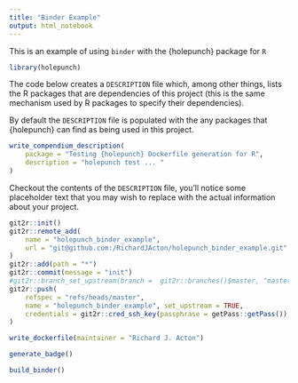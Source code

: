 ```yaml
---
title: "Binder Example"
output: html_notebook
---
```


This is an example of using `binder` with the {holepunch} package for `R`

```r
library(holepunch)
```

The code below creates a `DESCRIPTION` file which, among other things, lists the R packages that are dependencies of this project (this is the same mechanism used by R packages to specify their dependencies). 

By default the `DESCRIPTION` file is populated with the any packages that {holepunch} can find as being used in this project.

```r
write_compendium_description(
	package = "Testing {holepunch} Dockerfile generation for R", 
	description = "holepunch test ... "
)
```

Checkout the contents of the `DESCRIPTION` file, you'll notice some placeholder text that you may wish to replace with the actual information about your project.

```r
git2r::init()
git2r::remote_add(
	name = "holepunch_binder_example",
	url = "git@github.com:/RichardJActon/holepunch_binder_example.git"
)
git2r::add(path = "*")
git2r::commit(message = "init")
#git2r::branch_set_upstream(branch =  git2r::branches()$master, "master")
git2r::push(
	refspec = "refs/heads/master",
	name = "holepunch_binder_example", set_upstream = TRUE,
	credentials = git2r::cred_ssh_key(passphrase = getPass::getPass())
)
```


```r
write_dockerfile(maintainer = "Richard J. Acton") 
```

```r
generate_badge()
```

```r
build_binder()
```

